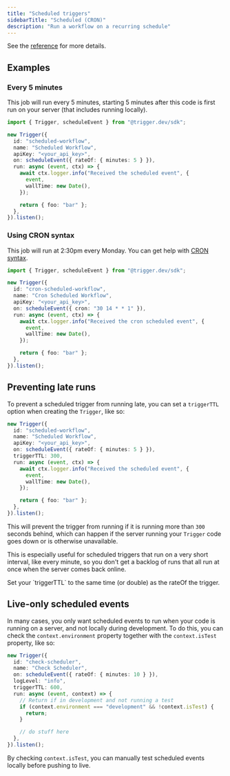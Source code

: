 ```yaml
---
title: "Scheduled triggers"
sidebarTitle: "Scheduled (CRON)"
description: "Run a workflow on a recurring schedule"
---
```


See the [reference](/reference/schedule-event) for more details.

## Examples

### Every 5 minutes

This job will run every 5 minutes, starting 5 minutes after this code is first run on your server (that includes running locally).

```ts
import { Trigger, scheduleEvent } from "@trigger.dev/sdk";

new Trigger({
  id: "scheduled-workflow",
  name: "Scheduled Workflow",
  apiKey: "<your_api_key>",
  on: scheduleEvent({ rateOf: { minutes: 5 } }),
  run: async (event, ctx) => {
    await ctx.logger.info("Received the scheduled event", {
      event,
      wallTime: new Date(),
    });

    return { foo: "bar" };
  },
}).listen();
```

### Using CRON syntax

This job will run at 2:30pm every Monday. You can get help with [CRON syntax](https://crontab.guru/).

```ts
import { Trigger, scheduleEvent } from "@trigger.dev/sdk";

new Trigger({
  id: "cron-scheduled-workflow",
  name: "Cron Scheduled Workflow",
  apiKey: "<your_api_key>",
  on: scheduleEvent({ cron: "30 14 * * 1" }),
  run: async (event, ctx) => {
    await ctx.logger.info("Received the cron scheduled event", {
      event,
      wallTime: new Date(),
    });

    return { foo: "bar" };
  },
}).listen();
```

## Preventing late runs

To prevent a scheduled trigger from running late, you can set a `triggerTTL` option when creating the `Trigger`, like so:

```ts
new Trigger({
  id: "scheduled-workflow",
  name: "Scheduled Workflow",
  apiKey: "<your_api_key>",
  on: scheduleEvent({ rateOf: { minutes: 5 } }),
  triggerTTL: 300,
  run: async (event, ctx) => {
    await ctx.logger.info("Received the scheduled event", {
      event,
      wallTime: new Date(),
    });

    return { foo: "bar" };
  },
}).listen();
```

This will prevent the trigger from running if it is running more than `300` seconds behind, which can happen if the server running your `Trigger` code goes down or is otherwise unavailable.

This is especially useful for scheduled triggers that run on a very short interval, like every minute, so you don't get a backlog of runs that all run at once when the server comes back online.

<Tip>
  Set your `triggerTTL` to the same time (or double) as the rateOf the trigger.
</Tip>

## Live-only scheduled events

In many cases, you only want scheduled events to run when your code is running on a server, and not locally during development. To do this, you can check the `context.environment` property together with the `context.isTest` property, like so:

```ts
new Trigger({
  id: "check-scheduler",
  name: "Check Scheduler",
  on: scheduleEvent({ rateOf: { minutes: 10 } }),
  logLevel: "info",
  triggerTTL: 600,
  run: async (event, context) => {
    // Return if in development and not running a test
    if (context.environment === "development" && !context.isTest) {
      return;
    }

    // do stuff here
  },
}).listen();
```

By checking `context.isTest`, you can manually test scheduled events locally before pushing to live.

